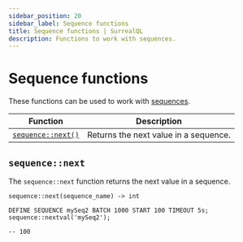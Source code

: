 ```yaml
---
sidebar_position: 20
sidebar_label: Sequence functions
title: Sequence functions | SurrealQL
description: Functions to work with sequences.
---
```



# Sequence functions

<Since v="v3.0.0-alpha.2" />

These functions can be used to work with [sequences](/docs/surrealql/statements/define/sequence).

<table>
  <thead>
    <tr>
      <th scope="col">Function</th>
      <th scope="col">Description</th>
    </tr>
  </thead>
  <tbody>
    <tr>
      <td scope="row" data-label="Function"><a href="#sequencenext"><code>sequence::next()</code></a></td>
      <td scope="row" data-label="Description">Returns the next value in a sequence.</td>
    </tr>
  </tbody>
</table>

## `sequence::next`

The `sequence::next` function returns the next value in a sequence.

```surql title="API DEFINITION"
sequence::next(sequence_name) -> int
```

```surql 
DEFINE SEQUENCE mySeq2 BATCH 1000 START 100 TIMEOUT 5s;
sequence::nextval('mySeq2');

-- 100
```
